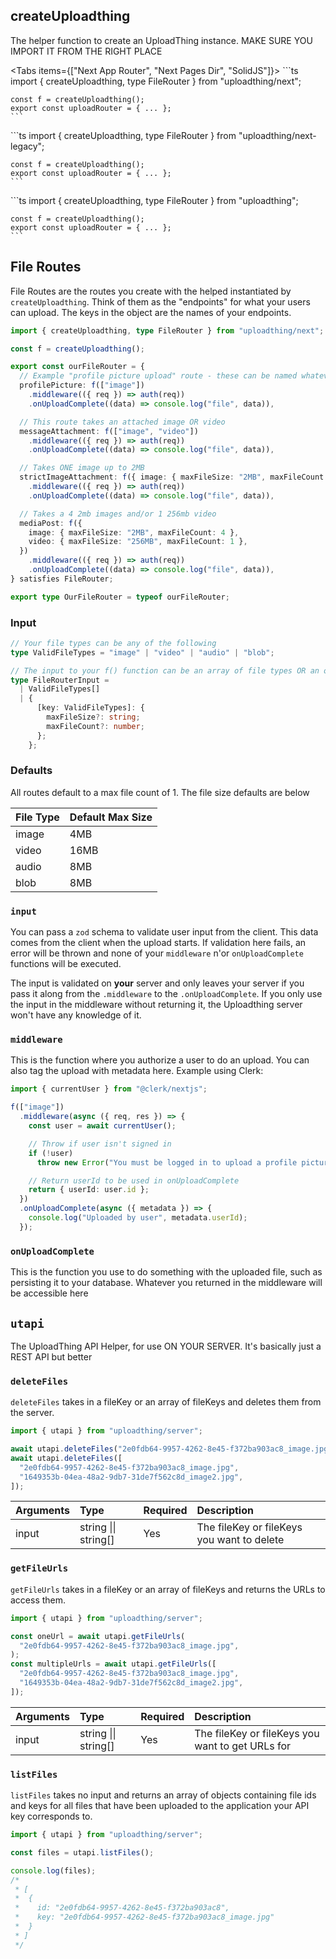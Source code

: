 
## createUploadthing

The helper function to create an UploadThing instance. MAKE SURE YOU IMPORT IT
FROM THE RIGHT PLACE

<Tabs items={["Next App Router", "Next Pages Dir", "SolidJS"]}>
  <Tab>
    ```ts
    import { createUploadthing, type FileRouter } from "uploadthing/next";

    const f = createUploadthing();
    export const uploadRouter = { ... };
    ```

  </Tab>
  <Tab>
    ```ts
    import { createUploadthing, type FileRouter } from "uploadthing/next-legacy";

    const f = createUploadthing();
    export const uploadRouter = { ... };
    ```

  </Tab>
  <Tab>
    ```ts
    import { createUploadthing, type FileRouter } from "uploadthing";

    const f = createUploadthing();
    export const uploadRouter = { ... };
    ```

  </Tab>
</Tabs>

## File Routes

File Routes are the routes you create with the helped instantiated by
`createUploadthing`. Think of them as the "endpoints" for what your users can
upload. The keys in the object are the names of your endpoints.

```ts
import { createUploadthing, type FileRouter } from "uploadthing/next";

const f = createUploadthing();

export const ourFileRouter = {
  // Example "profile picture upload" route - these can be named whatever you want!
  profilePicture: f(["image"])
    .middleware(({ req }) => auth(req))
    .onUploadComplete((data) => console.log("file", data)),

  // This route takes an attached image OR video
  messageAttachment: f(["image", "video"])
    .middleware(({ req }) => auth(req))
    .onUploadComplete((data) => console.log("file", data)),

  // Takes ONE image up to 2MB
  strictImageAttachment: f({ image: { maxFileSize: "2MB", maxFileCount: 1 } })
    .middleware(({ req }) => auth(req))
    .onUploadComplete((data) => console.log("file", data)),

  // Takes a 4 2mb images and/or 1 256mb video
  mediaPost: f({
    image: { maxFileSize: "2MB", maxFileCount: 4 },
    video: { maxFileSize: "256MB", maxFileCount: 1 },
  })
    .middleware(({ req }) => auth(req))
    .onUploadComplete((data) => console.log("file", data)),
} satisfies FileRouter;

export type OurFileRouter = typeof ourFileRouter;
```

### Input

```ts
// Your file types can be any of the following
type ValidFileTypes = "image" | "video" | "audio" | "blob";

// The input to your f() function can be an array of file types OR an object of them w/ config
type FileRouterInput =
  | ValidFileTypes[]
  | {
      [key: ValidFileTypes]: {
        maxFileSize?: string;
        maxFileCount?: number;
      };
    };
```

### Defaults

All routes default to a max file count of 1. The file size defaults are below

| File Type | Default Max Size |
| :-------- | :--------------- |
| image     | 4MB              |
| video     | 16MB             |
| audio     | 8MB              |
| blob      | 8MB              |

### `input`

You can pass a `zod` schema to validate user input from the client. This data
comes from the client when the upload starts. If validation here fails, an error
will be thrown and none of your `middleware` n'or `onUploadComplete` functions
will be executed.

The input is validated on **your** server and only leaves your server if you
pass it along from the `.middleware` to the `.onUploadComplete`. If you only use
the input in the middleware without returning it, the Uploadthing server won't
have any knowledge of it.

### `middleware`

This is the function where you authorize a user to do an upload. You can also
tag the upload with metadata here. Example using Clerk:

```ts
import { currentUser } from "@clerk/nextjs";

f(["image"])
  .middleware(async ({ req, res }) => {
    const user = await currentUser();

    // Throw if user isn't signed in
    if (!user)
      throw new Error("You must be logged in to upload a profile picture");

    // Return userId to be used in onUploadComplete
    return { userId: user.id };
  })
  .onUploadComplete(async ({ metadata }) => {
    console.log("Uploaded by user", metadata.userId);
  });
```

### `onUploadComplete`

This is the function you use to do something with the uploaded file, such as
persisting it to your database. Whatever you returned in the middleware will be
accessible here

## `utapi`

The UploadThing API Helper, for use ON YOUR SERVER. It's basically just a REST
API but better

### `deleteFiles`

`deleteFiles` takes in a fileKey or an array of fileKeys and deletes them from
the server.

```ts
import { utapi } from "uploadthing/server";

await utapi.deleteFiles("2e0fdb64-9957-4262-8e45-f372ba903ac8_image.jpg");
await utapi.deleteFiles([
  "2e0fdb64-9957-4262-8e45-f372ba903ac8_image.jpg",
  "1649353b-04ea-48a2-9db7-31de7f562c8d_image2.jpg",
]);
```

| Arguments | Type                 | Required | Description                                |
| :-------- | :------------------- | :------- | :----------------------------------------- |
| input     | string \|\| string[] | Yes      | The fileKey or fileKeys you want to delete |

### `getFileUrls`

`getFileUrls` takes in a fileKey or an array of fileKeys and returns the URLs to
access them.

```ts
import { utapi } from "uploadthing/server";

const oneUrl = await utapi.getFileUrls(
  "2e0fdb64-9957-4262-8e45-f372ba903ac8_image.jpg",
);
const multipleUrls = await utapi.getFileUrls([
  "2e0fdb64-9957-4262-8e45-f372ba903ac8_image.jpg",
  "1649353b-04ea-48a2-9db7-31de7f562c8d_image2.jpg",
]);
```

| Arguments | Type                 | Required | Description                                      |
| :-------- | :------------------- | :------- | :----------------------------------------------- |
| input     | string \|\| string[] | Yes      | The fileKey or fileKeys you want to get URLs for |

### `listFiles`

`listFiles` takes no input and returns an array of objects containing file ids
and keys for all files that have been uploaded to the application your API key
corresponds to.

```ts
import { utapi } from "uploadthing/server";

const files = utapi.listFiles();

console.log(files);
/*
 * [
 *  {
 *    id: "2e0fdb64-9957-4262-8e45-f372ba903ac8",
 *    key: "2e0fdb64-9957-4262-8e45-f372ba903ac8_image.jpg"
 *  }
 * ]
 */
```
